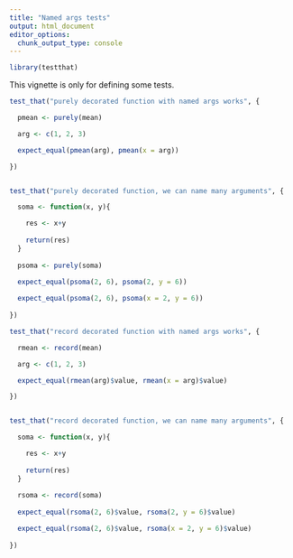 ```yaml
---
title: "Named args tests"
output: html_document
editor_options: 
  chunk_output_type: console
---
```


```r
library(testthat)
```

This vignette is only for defining some tests.


```r
test_that("purely decorated function with named args works", {

  pmean <- purely(mean)

  arg <- c(1, 2, 3)

  expect_equal(pmean(arg), pmean(x = arg))

})


test_that("purely decorated function, we can name many arguments", {

  soma <- function(x, y){

    res <- x+y
  
    return(res)
  }
  
  psoma <- purely(soma)
  
  expect_equal(psoma(2, 6), psoma(2, y = 6))

  expect_equal(psoma(2, 6), psoma(x = 2, y = 6))
  
})

```

```r
test_that("record decorated function with named args works", {

  rmean <- record(mean)

  arg <- c(1, 2, 3)

  expect_equal(rmean(arg)$value, rmean(x = arg)$value)

})


test_that("record decorated function, we can name many arguments", {

  soma <- function(x, y){

    res <- x+y
  
    return(res)
  }
  
  rsoma <- record(soma)
  
  expect_equal(rsoma(2, 6)$value, rsoma(2, y = 6)$value)

  expect_equal(rsoma(2, 6)$value, rsoma(x = 2, y = 6)$value)
    
})

```